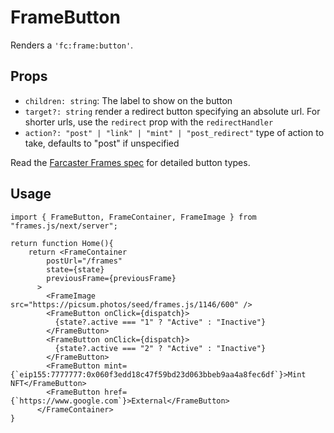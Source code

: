 # FrameButton

Renders a `'fc:frame:button'`.

## Props

- `children: string`: The label to show on the button
- `target?: string` render a redirect button specifying an absolute url. For shorter urls, use the `redirect` prop with the `redirectHandler`
- `action?: "post" | "link" | "mint" | "post_redirect"` type of action to take, defaults to "post" if unspecified

Read the [Farcaster Frames spec](https://docs.farcaster.xyz/reference/frames/spec#handling-clicks) for detailed button types.

## Usage

```tsx [./app/page.tsx]
import { FrameButton, FrameContainer, FrameImage } from "frames.js/next/server";

return function Home(){
    return <FrameContainer
        postUrl="/frames"
        state={state}
        previousFrame={previousFrame}
      >
        <FrameImage src="https://picsum.photos/seed/frames.js/1146/600" />
        <FrameButton onClick={dispatch}>
          {state?.active === "1" ? "Active" : "Inactive"}
        </FrameButton>
        <FrameButton onClick={dispatch}>
          {state?.active === "2" ? "Active" : "Inactive"}
        </FrameButton>
        <FrameButton mint={`eip155:7777777:0x060f3edd18c47f59bd23d063bbeb9aa4a8fec6df`}>Mint NFT</FrameButton>
        <FrameButton href={`https://www.google.com`}>External</FrameButton>
      </FrameContainer>
}
```
